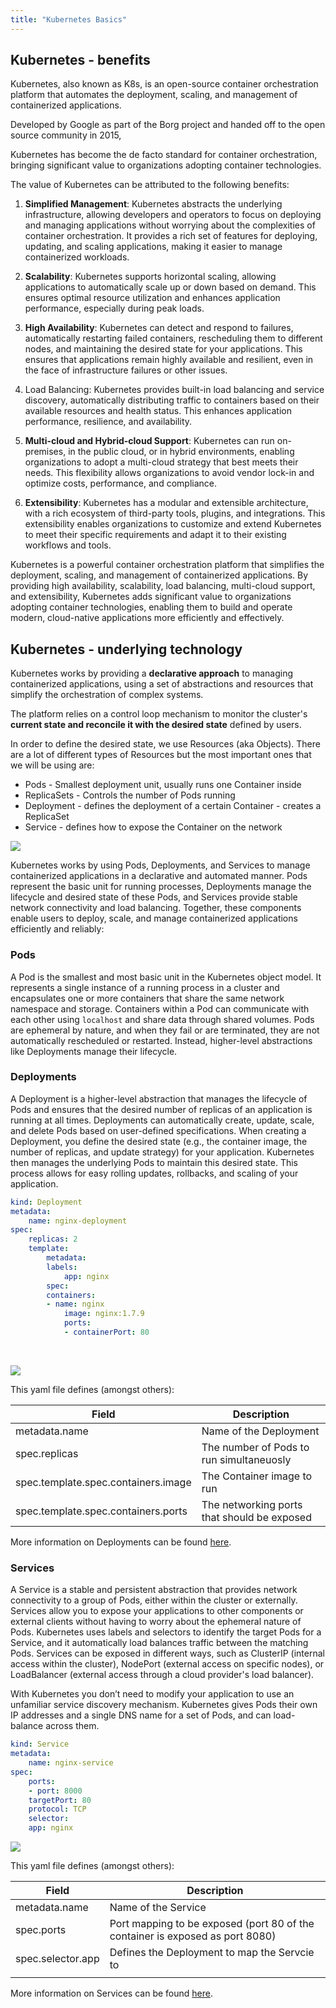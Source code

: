 ```yaml
---
title: "Kubernetes Basics"
---
```



## Kubernetes - benefits

Kubernetes, also known as K8s, is an open-source container orchestration platform that automates the deployment, scaling, and management of containerized applications. 

Developed by Google as part of the Borg project and handed off to the open source community in 2015, 

Kubernetes has become the de facto standard for container orchestration, bringing significant value to organizations adopting container technologies.

The value of Kubernetes can be attributed to the following benefits:

1.  **Simplified Management**: Kubernetes abstracts the underlying infrastructure, allowing developers and operators to focus on deploying and managing applications without worrying about the complexities of container orchestration. It provides a rich set of features for deploying, updating, and scaling applications, making it easier to manage containerized workloads.
    
2.  **Scalability**: Kubernetes supports horizontal scaling, allowing applications to automatically scale up or down based on demand. This ensures optimal resource utilization and enhances application performance, especially during peak loads.
    
3.  **High Availability**: Kubernetes can detect and respond to failures, automatically restarting failed containers, rescheduling them to different nodes, and maintaining the desired state for your applications. This ensures that applications remain highly available and resilient, even in the face of infrastructure failures or other issues.
    
4.  Load Balancing: Kubernetes provides built-in load balancing and service discovery, automatically distributing traffic to containers based on their available resources and health status. This enhances application performance, resilience, and availability.
    
5.  **Multi-cloud and Hybrid-cloud Support**: Kubernetes can run on-premises, in the public cloud, or in hybrid environments, enabling organizations to adopt a multi-cloud strategy that best meets their needs. This flexibility allows organizations to avoid vendor lock-in and optimize costs, performance, and compliance.
    
6.  **Extensibility**: Kubernetes has a modular and extensible architecture, with a rich ecosystem of third-party tools, plugins, and integrations. This extensibility enables organizations to customize and extend Kubernetes to meet their specific requirements and adapt it to their existing workflows and tools.

Kubernetes is a powerful container orchestration platform that simplifies the deployment, scaling, and management of containerized applications. By providing high availability, scalability, load balancing, multi-cloud support, and extensibility, Kubernetes adds significant value to organizations adopting container technologies, enabling them to build and operate modern, cloud-native applications more efficiently and effectively.


## Kubernetes - underlying technology 

Kubernetes works by providing a **declarative approach** to managing containerized applications, using a set of abstractions and resources that simplify the orchestration of complex systems. 

The platform relies on a control loop mechanism to monitor the cluster's **current state and reconcile it with the desired state** defined by users. 

In order to define the desired state, we use Resources (aka Objects). There are a lot of different types of Resources but the most important ones that we will be using are:

*   Pods - Smallest deployment unit, usually runs one Container inside
*   ReplicaSets - Controls the number of Pods running
*   Deployment - defines the deployment of a certain Container - creates a ReplicaSet
*   Service - defines how to expose the Container on the network

![](./../images/kube1.png)

Kubernetes works by using Pods, Deployments, and Services to manage containerized applications in a declarative and automated manner. Pods represent the basic unit for running processes, Deployments manage the lifecycle and desired state of these Pods, and Services provide stable network connectivity and load balancing. Together, these components enable users to deploy, scale, and manage containerized applications efficiently and reliably:

### Pods
A Pod is the smallest and most basic unit in the Kubernetes object model. It represents a single instance of a running process in a cluster and encapsulates one or more containers that share the same network namespace and storage. Containers within a Pod can communicate with each other using `localhost` and share data through shared volumes. Pods are ephemeral by nature, and when they fail or are terminated, they are not automatically rescheduled or restarted. Instead, higher-level abstractions like Deployments manage their lifecycle.
    
### Deployments

A Deployment is a higher-level abstraction that manages the lifecycle of Pods and ensures that the desired number of replicas of an application is running at all times. Deployments can automatically create, update, scale, and delete Pods based on user-defined specifications. When creating a Deployment, you define the desired state (e.g., the container image, the number of replicas, and update strategy) for your application. Kubernetes then manages the underlying Pods to maintain this desired state. This process allows for easy rolling updates, rollbacks, and scaling of your application.
    
```yaml
kind: Deployment
metadata:
    name: nginx-deployment
spec:
    replicas: 2
    template:
        metadata:
        labels:
            app: nginx
        spec:
        containers:
        - name: nginx
            image: nginx:1.7.9
            ports:
            - containerPort: 80
```

​    

![](./../images/kube3.png)

This yaml file defines (amongst others):

| Field                               | Description                                 |
| ----------------------------------- | ------------------------------------------- |
| metadata.name                       | Name of the Deployment                      |
| spec.replicas                       | The number of Pods to run simultaneuosly    |
| spec.template.spec.containers.image | The Container image to run                  |
| spec.template.spec.containers.ports | The networking ports that should be exposed |

More information on Deployments can be found [here](https://kubernetes.io/docs/concepts/workloads/controllers/deployment/).

### Services

A Service is a stable and persistent abstraction that provides network connectivity to a group of Pods, either within the cluster or externally. Services allow you to expose your applications to other components or external clients without having to worry about the ephemeral nature of Pods. Kubernetes uses labels and selectors to identify the target Pods for a Service, and it automatically load balances traffic between the matching Pods. Services can be exposed in different ways, such as ClusterIP (internal access within the cluster), NodePort (external access on specific nodes), or LoadBalancer (external access through a cloud provider's load balancer).

With Kubernetes you don’t need to modify your application to use an unfamiliar service discovery mechanism. Kubernetes gives Pods their own IP addresses and a single DNS name for a set of Pods, and can load-balance across them.


```yaml
kind: Service
metadata:
    name: nginx-service
spec:
    ports:
    - port: 8000
    targetPort: 80
    protocol: TCP
    selector:
    app: nginx
```

![](./../images/kube5.png)


This yaml file defines (amongst others):

| Field             | Description                                                  |
| ----------------- | ------------------------------------------------------------ |
| metadata.name     | Name of the Service                                          |
| spec.ports        | Port mapping to be exposed (port 80 of the container is exposed as port 8080) |
| spec.selector.app | Defines the Deployment to map the Servcie to                 |
|                   |                                                              |



More information on Services can be found [here](https://kubernetes.io/docs/concepts/services-networking/service/).

​    





